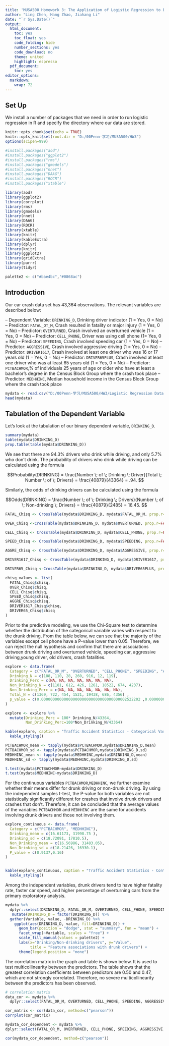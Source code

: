 ---
title: 'MUSA500 Homework 3: The Application of Logistic Regression to Examine the Predictors of Car Crashes Caused by Alcohol'
author: "Ling Chen, Hang Zhao, Jiahang Li"
date: "`r Sys.Date()`"
output:
  html_document:
    toc: yes
    toc_float: yes
    code_folding: hide
    number_sections: yes
    code_download: no
    theme: united
    highlight: espresso
  pdf_document:
    toc: yes
editor_options:
  markdown:
    wrap: 72
---

## Set Up

We install a number of packages that we need in order to run logistic regression in R and specify the directory where our data are stored.

```{r setup}
knitr::opts_chunk$set(echo = TRUE)
knitr::opts_knit$set(root.dir = "D:/00Penn-学习/MUSA500/HW3")
options(scipen=999)
```

```{r warning=FALSE, message=FALSE, cache=FALSE}
#install.packages("aod")
#install.packages("ggplot2")
#install.packages("rms")
#install.packages("gmodels")
#install.packages("nnet")
#install.packages("DAAG")
#install.packages("ROCR")
#install.packages("xtable")

library(aod)
library(ggplot2)
library(corrplot)
library(rms)
library(gmodels)
library(nnet)
library(DAAG)
library(ROCR)
library(xtable)
library(knitr)
library(kableExtra)
library(dplyr)
library(knitr)
library(ggplot2)
library(gridExtra)
library(purrr)
library(tidyr)

palette2 <- c("#bae4bc","#0868ac")

```

## Introduction

Our car crash data set has 43,364 observations. The relevant variables are described below:

-- Dependent Variable: ` DRINKING_D`, Drinking driver indicator (1 = Yes, 0 = No)
-- Predictor: ` FATAL_OT_M`, Crash resulted in fatality or major injury (1 = Yes, 0 = No)
-- Predictor: ` OVERTURNED`, Crash involved an overturned vehicle (1 = Yes, 0 = No)
-- Predictor: ` CELL_PHONE`, Driver was using cell phone (1= Yes, 0 = No)
-- Predictor: ` SPEEDING`, Crash involved speeding car (1 = Yes, 0 = No)
-- Predictor: ` AGGRESSIVE`, Crash involved aggressive driving (1 = Yes, 0 = No)
-- Predictor: ` DRIVER1617`, Crash involved at least one driver who was 16 or 17 years old (1 = Yes, 0 = No)
-- Predictor: ` DRIVER65PLUS`, Crash involved at least one driver who was at least 65 years old (1 = Yes, 0 = No)
-- Predictor: ` PCTBACHMOR`,% of individuals 25 years of age or older who have at least a bachelor’s degree in the Census Block Group where the crash took place
-- Predictor: ` MEDHHINC`, Median household income in the Census Block Group where the crash took place


```{r warning=FALSE, message=FALSE, cache=FALSE}
mydata <- read.csv("D:/00Penn-学习/MUSA500/HW3/Logistic Regression Data.csv")
head(mydata)
```

## Tabulation of the Dependent Variable

Let's look at the tabulation of our binary dependent variable, ` DRINKING_D`.

```{r warning=FALSE, message=FALSE, cache=FALSE}
summary(mydata)
table(mydata$DRINKING_D)
prop.table(table(mydata$DRINKING_D))
```

We see that there are 94.3% drivers who drink while driving, and only 5.7% who don't drink. 
The probability of drivers who drink while driving can be calculated using the formula

$$Probability(DRINKING) = \frac{Number \; of \; Drinking \; Driver}{Total \; Number \; of \; Drivers} = \frac{40879}{43364} = .94. $$

Similarly, the odds of drinking drivers can be calculated using the formula

$$Odds(DRINKING) = \frac{Number \; of \; Drinking \; Drivers}{Number \; of \; Non-drinking \; Drivers} = \frac{40879}{2485} = 16.45. $$
```{r categorical, message=FALSE, warning=FALSE, cache=FALSE}
FATAL_Chisq <- CrossTable(mydata$DRINKING_D, mydata$FATAL_OR_M, prop.r=FALSE, prop.t=FALSE, prop.chisq=FALSE,chisq = TRUE)

OVER_Chisq <-CrossTable(mydata$DRINKING_D, mydata$OVERTURNED, prop.r=FALSE, prop.t=FALSE, prop.chisq=FALSE,chisq = TRUE)

CELL_Chisq <- CrossTable(mydata$DRINKING_D, mydata$CELL_PHONE, prop.r=FALSE, prop.t=FALSE, prop.chisq=FALSE,chisq = TRUE)

SPEED_Chisq <- CrossTable(mydata$DRINKING_D, mydata$SPEEDING, prop.r=FALSE, prop.t=FALSE, prop.chisq=FALSE,chisq = TRUE)

AGGRE_Chisq <- CrossTable(mydata$DRINKING_D, mydata$AGGRESSIVE, prop.r=FALSE, prop.t=FALSE, prop.chisq=FALSE,chisq = TRUE)

DRIVER1617_Chisq <- CrossTable(mydata$DRINKING_D, mydata$DRIVER1617, prop.r=FALSE, prop.t=FALSE, prop.chisq=FALSE,chisq = TRUE)

DRIVER65_Chisq <-CrossTable(mydata$DRINKING_D, mydata$DRIVER65PLUS, prop.r=FALSE, prop.t=FALSE, prop.chisq=FALSE,chisq = TRUE)

chisq_values <- list(
  FATAL_Chisq$chisq,
  OVER_Chisq$chisq,
  CELL_Chisq$chisq,
  SPEED_Chisq$chisq,
  AGGRE_Chisq$chisq,
  DRIVER1617_Chisq$chisq,
  DRIVER65_Chisq$chisq
)
```

Prior to the predictive modeling, we use the Chi-Square test to determine whether the distribution of the categorical variable varies with respect to the drunk driving. From the table below, we can see that the majority of the variables except cell phone have a P-value lower than 0.05. Therefore, we can reject the null hypothesis and confirm that there are associations between drunk driving and overturned vehicle, speeding car, aggressive driving,young driver, old drivers, crash fatalities.
```{r binary_explore, echo=FALSE, warning=FALSE, cache=FALSE}

explore <- data.frame(
  Category = c("FATAL_OR_M", "OVERTURNED", "CELL_PHONE", "SPEEDING", "AGGRESSIVE", "DRIVER1617", "DRIVER65PLUS"),
  Drinking_N = c(188, 110, 28, 260, 916, 12, 119), 
  Drinking_Perc = c(NA, NA, NA, NA, NA, NA, NA), 
  Non_Drinking_N = c(1181, 612, 426, 1261, 18522, 674, 4237), 
  Non_Drinking_Perc = c(NA, NA, NA, NA, NA, NA, NA), 
  Total_N = c(1369, 722, 454, 1521, 19438, 686, 4356) ,
  p_value = c(0.00000000000000000000000000000000000002522202 ,0.0000000000000000000000000001551762 , 0.6872569 , 0.000000000000000000000000000000000000000000000000000000000000000000000000000000000006249562 , 0.000000000000000200079 , 0.000006115619 , 0.000000000000000000275703) 
)

explore <- explore %>%
  mutate(Drinking_Perc = 100* Drinking_N/43364,
         Non_Drinking_Perc=100*Non_Drinking_N/43364)

kable(explore, caption = "Traffic Accident Statistics - Categorical Variables") %>% 
  kable_styling()

```

```{r continuous_explore, echo=FALSE, message=FALSE, warning=FALSE, cache=FALSE}

PCTBACHMOR_mean <- tapply(mydata$PCTBACHMOR,mydata$DRINKING_D,mean)
PCTBACHMOR_sd <- tapply(mydata$PCTBACHMOR,mydata$DRINKING_D,sd)
MEDHHINC_mean <- tapply(mydata$MEDHHINC,mydata$DRINKING_D,mean)
MEDHHINC_sd <- tapply(mydata$MEDHHINC,mydata$DRINKING_D,sd)

t.test(mydata$PCTBACHMOR~mydata$DRINKING_D)
t.test(mydata$MEDHHINC~mydata$DRINKING_D)

```

For the continuous variables `PCTBACHMOR`,`MEDHHINC`, we further examine whether their means differ for drunk driving or non-drunk driving. By using the independent samples t-test, the P-value for both variables are not statistically significantly different for crashes that involve drunk drivers and crashes that don't. Therefore, it can be concluded that the average values of the variables `PCTBACHMOR` and `MEDHHINC` are the same for accidents involving drunk drivers and those not involving them.

```{r continuous, echo=FALSE, message=FALSE, warning=FALSE, cache=FALSE}
explore_continuous <- data.frame(
  Category = c("PCTBACHMOR", "MEDHHINC"),
  Drinking_mean = c(16.61173, 31998.75 ),
  Drinking_sd = c(18.72091, 17810.5),
  Non_Drinking_mean = c(16.56986, 31483.05),
  Non_Drinking_sd = c(18.21426, 16930.1),
  P_value = c(0.9137,0.16)
)


kable(explore_continuous, caption = "Traffic Accident Statistics - Continuous Variables") %>% 
  kable_styling()
```

    
Among the independent variables, drunk drivers tend to have higher fatality rate, faster car speed, and higher percentage of overturning cars from the primary exploratory analysis.

```{r Pearson_Cor, echo=FALSE, fig.height=6, fig.width=8, message=FALSE, warning=FALSE, cache=FALSE}
mydata %>%
  dplyr::select(DRINKING_D, FATAL_OR_M, OVERTURNED, CELL_PHONE, SPEEDING, AGGRESSIVE, DRIVER1617, DRIVER65PLUS,PCTBACHMOR, MEDHHINC) %>%
   mutate(DRINKING_D = factor(DRINKING_D)) %>%
  gather(Variable, value, -DRINKING_D) %>%
    ggplot(aes(DRINKING_D, value, fill=DRINKING_D)) + 
      geom_bar(position = "dodge", stat = "summary", fun = "mean") + 
      facet_wrap(~Variable, scales = "free") +
      scale_fill_manual(values = palette2) +
      labs(x="Drinking/Non-drinking drivers", y="Value", 
           title = "Feature associations with drunk drivers") +
      theme(legend.position = "none")
```


The correlation matrix in the graph and table is shown below. It is used to test multicollinearity between the predictors. The table shows that the greatest correlation coefficients between predictors are 0.50 and 0.47, which are not strongly correlated. Therefore, no severe multicollinearity between the predictors has been observed.
```{r matrix,echo=FALSE, fig.height=4, fig.width=4}
# correlation matrix
data_cor <- mydata %>%
  dplyr::select(FATAL_OR_M, OVERTURNED, CELL_PHONE, SPEEDING, AGGRESSIVE, DRIVER1617, DRIVER65PLUS,PCTBACHMOR, MEDHHINC) 

cor_matrix <- cor(data_cor, method=c("pearson"))
corrplot(cor_matrix)
```

```{r table_matrix,echo=FALSE, fig.height=4, fig.width=4}
mydata_cor_dependent <- mydata %>%
dplyr::select(FATAL_OR_M, OVERTURNED, CELL_PHONE, SPEEDING, AGGRESSIVE, DRIVER1617, DRIVER65PLUS,PCTBACHMOR,MEDHHINC)

cor(mydata_cor_dependent, method=c("pearson"))

```

